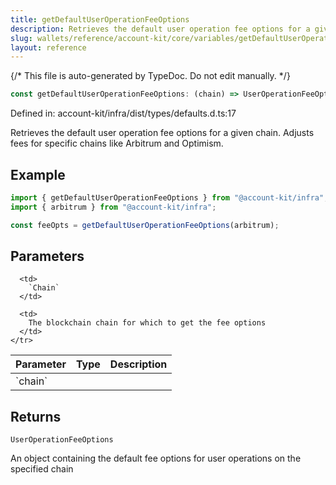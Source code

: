 ```yaml
---
title: getDefaultUserOperationFeeOptions
description: Retrieves the default user operation fee options for a given chain. Adjusts fees for specific chains like Arbitrum and Optimism.
slug: wallets/reference/account-kit/core/variables/getDefaultUserOperationFeeOptions
layout: reference
---
```


{/* This file is auto-generated by TypeDoc. Do not edit manually. */}

```ts
const getDefaultUserOperationFeeOptions: (chain) => UserOperationFeeOptions;
```

Defined in: account-kit/infra/dist/types/defaults.d.ts:17

Retrieves the default user operation fee options for a given chain. Adjusts fees for specific chains like Arbitrum and Optimism.

## Example

```ts
import { getDefaultUserOperationFeeOptions } from "@account-kit/infra";
import { arbitrum } from "@account-kit/infra";

const feeOpts = getDefaultUserOperationFeeOptions(arbitrum);
```

## Parameters

<table>
  <thead>
    <tr>
      <th align="left">Parameter</th>
      <th align="left">Type</th>
      <th align="left">Description</th>
    </tr>
  </thead>

  <tbody>
    <tr>
      <td>
        `chain`
      </td>

      <td>
        `Chain`
      </td>

      <td>
        The blockchain chain for which to get the fee options
      </td>
    </tr>

  </tbody>
</table>

## Returns

`UserOperationFeeOptions`

An object containing the default fee options for user operations on the specified chain
